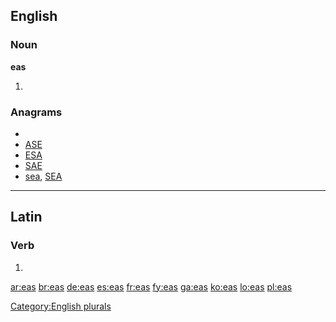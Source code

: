 ==English==

===Noun===
'''eas'''

# {{plural of|[[ea]]}}

===Anagrams===
* {{alphagram|[[aes#English|aes]]}} 
* [[ASE#English|ASE]]
* [[ESA#English|ESA]]
* [[SAE#English|SAE]]
* [[sea#English|sea]], [[SEA#English|SEA]]


[[Category:English plurals]]

----

==Latin==

===Verb===
{{la-verb-form|eās}}

# {{conjugation of|[[eo#Latin|eō]]||2|s|pres|act|sub}}

[[ar:eas]]
[[br:eas]]
[[de:eas]]
[[es:eas]]
[[fr:eas]]
[[fy:eas]]
[[ga:eas]]
[[ko:eas]]
[[lo:eas]]
[[pl:eas]]